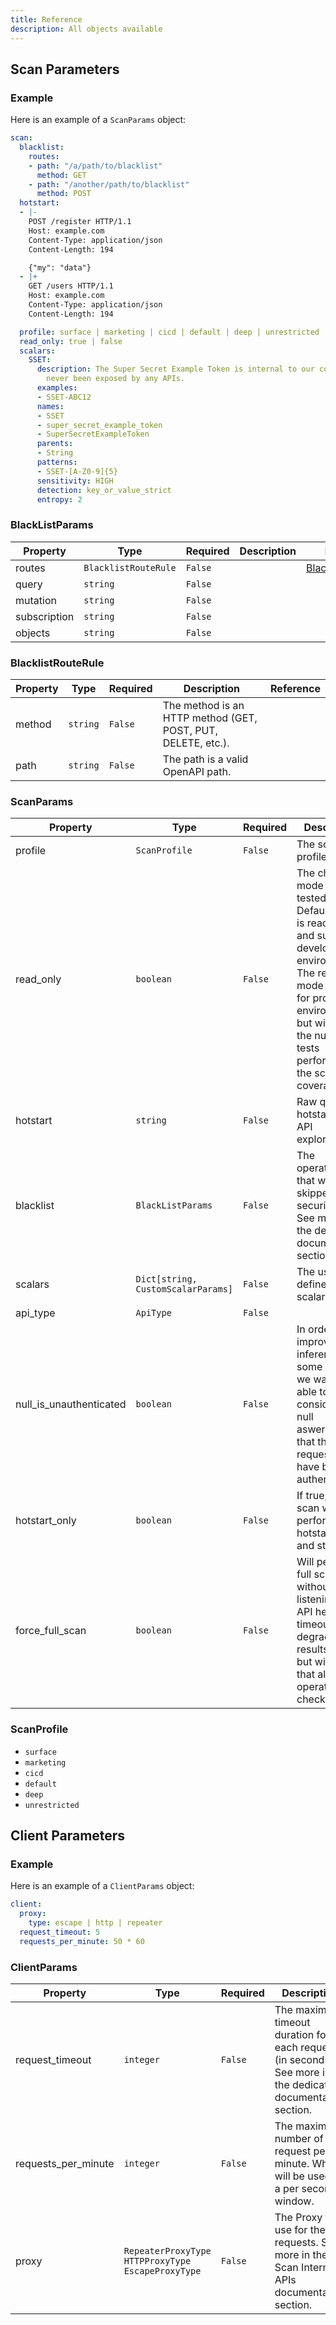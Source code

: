 ```yaml
---
title: Reference
description: All objects available
---
```



## Scan Parameters

### Example

Here is an example of a `ScanParams` object:

```yaml
scan:
  blacklist:
    routes:
    - path: "/a/path/to/blacklist"
      method: GET
    - path: "/another/path/to/blacklist"
      method: POST
  hotstart:
  - |-
    POST /register HTTP/1.1
    Host: example.com
    Content-Type: application/json
    Content-Length: 194

    {"my": "data"}
  - |+
    GET /users HTTP/1.1
    Host: example.com
    Content-Type: application/json
    Content-Length: 194

  profile: surface | marketing | cicd | default | deep | unrestricted
  read_only: true | false
  scalars:
    SSET:
      description: The Super Secret Example Token is internal to our company and should
        never been exposed by any APIs.
      examples:
      - SSET-ABC12
      names:
      - SSET
      - super_secret_example_token
      - SuperSecretExampleToken
      parents:
      - String
      patterns:
      - SSET-[A-Z0-9]{5}
      sensitivity: HIGH
      detection: key_or_value_strict
      entropy: 2

```


### <a id="BlackListParams"></a>BlackListParams

| Property   | Type       | Required | Description | Reference |
|------------|------------|-----|-------------|-----------|
| routes | `BlacklistRouteRule` | `False` |  | [BlacklistRouteRule](#BlacklistRouteRule) |
| query | `string` | `False` |  |  |
| mutation | `string` | `False` |  |  |
| subscription | `string` | `False` |  |  |
| objects | `string` | `False` |  |  |


### <a id="BlacklistRouteRule"></a>BlacklistRouteRule

| Property   | Type       | Required | Description | Reference |
|------------|------------|-----|-------------|-----------|
| method | `string` | `False` | The method is an HTTP method (GET, POST, PUT, DELETE, etc.). |  |
| path | `string` | `False` | The path is a valid OpenAPI path. |  |


### <a id="ScanParams"></a>ScanParams

| Property   | Type       | Required | Description | Reference |
|------------|------------|-----|-------------|-----------|
| profile | `ScanProfile` | `False` | The scan profile | [ScanProfile](#ScanProfile) |
| read_only | `boolean` | `False` | The choosen mode for the tested API. Default mode is read-write and suited to development environment. The read_only mode is safe for production environments, but will reduce the number of tests performed and the scan coverage.. |  |
| hotstart | `string` | `False` | Raw queries to hotstart the API exploration. |  |
| blacklist | `BlackListParams` | `False` | The operations that will be skipped by security tests. See more in the dedicated documentation section.. | [BlackListParams](#BlackListParams) |
| scalars | `Dict[string, CustomScalarParams]` | `False` | The user&#39;s defined scalars. | [CustomScalarParams](#CustomScalarParams) |
| api_type | `ApiType` | `False` |  | [ApiType](#ApiType) |
| null_is_unauthenticated | `boolean` | `False` | In order to improve error inference, on some scans we want to be able to consider that a null aswerimplies that the request should have been authenticated |  |
| hotstart_only | `boolean` | `False` | If true, the scan will only perform the hotstart phase and stop after. |  |
| force_full_scan | `boolean` | `False` | Will perform a full scan, without listening your API health and timeout. It may degrade your results quality but will unsure that all your operations are checked. |  |





### <a id="ScanProfile"></a>ScanProfile

- `surface`
- `marketing`
- `cicd`
- `default`
- `deep`
- `unrestricted`



## Client Parameters

### Example

Here is an example of a `ClientParams` object:

```yaml
client:
  proxy:
    type: escape | http | repeater
  request_timeout: 5
  requests_per_minute: 50 * 60
```


### <a id="ClientParams"></a>ClientParams

| Property   | Type       | Required | Description | Reference |
|------------|------------|-----|-------------|-----------|
| request_timeout | `integer` | `False` | The maximum timeout duration for each request (in seconds). See more in the dedicated documentation section. |  |
| requests_per_minute | `integer` | `False` | The maximum number of request per minute. Which will be used on a per second window. |  |
| proxy | `RepeaterProxyType HTTPProxyType EscapeProxyType` | `False` | The Proxy to use for the requests. See more in the Scan Internal APIs documentation section. |  |

